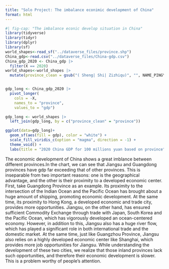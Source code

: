 ```yaml
---
title: "Solo Project: The imbalance econimic development of China"
format: html
---
```

```r
#| fig-cap: "The imbalance econic develop situation in China"
library(tidyverse)
library(tidyr)
library(dplyr)
library(sf)
world_shapes<-read_sf("../dataverse_files/province.shp")
China_gdp<-read.csv("../dataverse_files/China-gdp.csv")
China_gdp_2020 <- China_gdp |>
  filter(X == 2020)
world_shapes<-world_shapes |>
  mutate(province_clean = gsub("( Sheng| Shi| Zizhiqu)", "", NAME_PINGY))


gdp_long <- China_gdp_2020 |>
  pivot_longer(
    cols = -X,        
    names_to = "province",
    values_to = "gdp")

gdp_long <- world_shapes |>
  left_join(gdp_long, by = c("province_clean" = "province"))

ggplot(data=gdp_long)+
  geom_sf(aes(fill = gdp), color = "white") +
  scale_fill_viridis_c(option = "magma", direction = -1) +
  theme_void() +
  labs(title = "2020 China GDP for 100 millions yuan based on province", fill ="", caption = "source: https://www.kaggle.com/datasets/concyclics/chinas-gdp-in-province madeby: Xi Fang")

```

The economic development of China shows a great imblance between different provinces.In the chart, we can see that Jiangsu and Guangdong provinces have gdp far exceeding that of other provinces. This is inseparable from two important reasons: one is the geographical advantage, and the other is their proximity to a developed economic center. First, take Guangdong Province as an example. Its proximity to the intersection of the Indian Ocean and the Pacific Ocean has brought about a huge amount of shipping, promoting economic development. At the same time, its proximity to Hong Kong, a developed economic and trade city, provides more opportunities. Jiangsu, on the other hand, has ensured sufficient Commodity Exchange through trade with Japan, South Korea and the Pacific Ocean, which has vigorously developed an ocean-centered economy. However, in addition to this, Jiangsu also has a huge river flow, which has played a significant role in both international trade and the domestic market. At the same time, just like Guangzhou Province, Jiangsu also relies on a highly developed economic center like Shanghai, which provides more job opportunities for Jiangsu. While understanding the development of these two cities, we realize that those inland provinces lack such opportunities, and therefore their economic development is slower. This is a problem worthy of people's attention.


